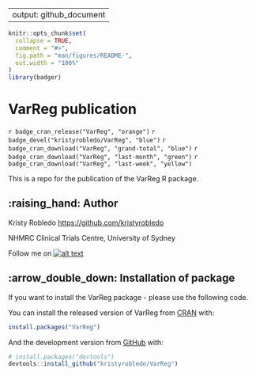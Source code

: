 
---
output: github_document
---

<!-- README.md is generated from README.Rmd. Please edit that file -->

```r
knitr::opts_chunk$set(
  collapse = TRUE,
  comment = "#>",
  fig.path = "man/figures/README-",
  out.width = "100%"
)
library(badger)
```

# VarReg publication

<!-- badges: start -->
`r badge_cran_release("VarReg", "orange")` 
`r badge_devel("kristyrobledo/VarReg", "blue")`
`r badge_cran_download("VarReg", "grand-total", "blue")`
`r badge_cran_download("VarReg", "last-month", "green")`
`r badge_cran_download("VarReg", "last-week", "yellow")`
<!-- badges: end -->

<!-- Please don't remove this: Grab your social icons from https://github.com/carlsednaoui/gitsocial -->

<!-- display the social media buttons in your README -->

<!--[![alt text][1.1]][1] -->



<!-- links to social media icons -->
<!-- no need to change these -->

<!-- icons with padding -->

[1.1]: http://i.imgur.com/tXSoThF.png (twitter icon with padding)
[2.1]: http://i.imgur.com/P3YfQoD.png (facebook icon with padding)
[3.1]: http://i.imgur.com/yCsTjba.png (google plus icon with padding)
[4.1]: http://i.imgur.com/YckIOms.png (tumblr icon with padding)
[5.1]: http://i.imgur.com/1AGmwO3.png (dribbble icon with padding)
[6.1]: http://i.imgur.com/0o48UoR.png (github icon with padding)

<!-- icons without padding -->

[1.2]: http://i.imgur.com/wWzX9uB.png (twitter icon without padding)
[2.2]: http://i.imgur.com/fep1WsG.png (facebook icon without padding)
[3.2]: http://i.imgur.com/VlgBKQ9.png (google plus icon without padding)
[4.2]: http://i.imgur.com/jDRp47c.png (tumblr icon without padding)
[5.2]: http://i.imgur.com/Vvy3Kru.png (dribbble icon without padding)
[6.2]: http://i.imgur.com/9I6NRUm.png (github icon without padding)


<!-- links to your social media accounts -->
<!-- update these accordingly -->

[1]: http://www.twitter.com/redheadkristy


<!-- Please don't remove this: Grab your social icons from https://github.com/carlsednaoui/gitsocial -->

This is a repo for the publication of the VarReg R package. 

## :raising_hand: Author

Kristy Robledo <https://github.com/kristyrobledo>

NHMRC Clinical Trials Centre, University of Sydney

Follow me on [![alt text][1.2]][1]

## :arrow_double_down: Installation of package

If you want to install the VarReg package - please use the following code. 

You can install the released version of VarReg from [CRAN](https://CRAN.R-project.org) with:

``` r
install.packages("VarReg")
```

And the development version from [GitHub](https://github.com/) with:

``` r
# install.packages("devtools")
devtools::install_github("kristyrobledo/VarReg")
```
